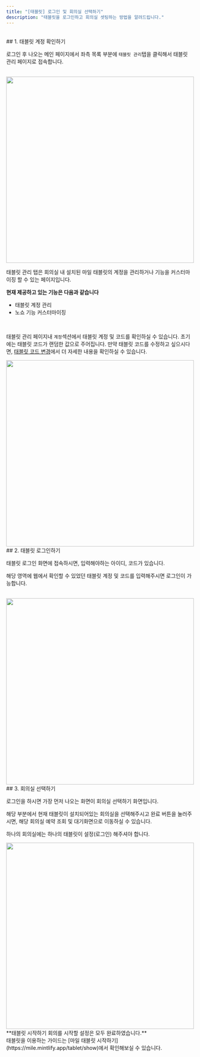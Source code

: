 ```yaml
---
title: "[태블릿] 로그인 및 회의실 선택하기"
description: "태블릿을 로그인하고 회의실 셋팅하는 방법을 알려드립니다."
---
```


<br />
## 1. 태블릿 계정 확인하기

로그인 후 나오는 메인 페이지에서 좌측 목록 부분에 `태블릿 관리`탭을 클릭해서 태블릿 관리 페이지로 접속합니다.

<br />

<Frame>
  <img src="/images/essentials/tablet-login/img1.png" width="100%" height="500" />
</Frame>

태블릿 관리 탭은 회의실 내 설치된 마일 태블릿의 계정을 관리하거나 기능을 커스터마이징 할 수 있는 페이지입니다.

**현재 제공하고 있는 기능은 다음과 같습니다**

-   태블릿 계정 관리
-   노쇼 기능 커스터마이징

<br />

태블릿 관리 페이지내 `계정`섹션에서 태블릿 계정 및 코드를 확인하실 수 있습니다.
초기에는 태블릿 코드가 랜덤한 값으로 주어집니다. 만약 태블릿 코드를 수정하고 싶으시다면, [태블릿 코드 변경](https://mile.mintlify.app/essentials/setting/upload-code)에서 더 자세한 내용을 확인하실 수 있습니다.

<Frame>
  <img src="/images/essentials/tablet-login/img2.png" width="100%" height="500" />
</Frame>
<br />
## 2. 태블릿 로그인하기

태블릿 로그인 화면에 접속하시면, 입력해야하는 아이디, 코드가 있습니다.

해당 영역에 웹에서 확인할 수 있었던 태블릿 계정 및 코드를 입력해주시면 로그인이 가능합니다.

<br />
<Frame>
  <img src="/images/essentials/tablet-login/img3.png" width="100%" height="500" />
</Frame>

<br />
## 3. 회의실 선택하기

로그인을 하시면 가장 먼저 나오는 화면이 회의실 선택하기 화면입니다.

해당 부분에서 현재 태블릿이 설치되어있는 회의실을 선택해주시고 완료 버튼을 눌러주시면, 해당 회의실 예약 조회 및 대기화면으로 이동하실 수 있습니다.

<Info>하나의 회의실에는 하나의 태블릿이 설정(로그인) 해주셔야 합니다.</Info>

<Frame>
  <img src="/images/essentials/tablet-login/img4.png" width="100%" height="500" />
</Frame>

<br />
**태블릿 시작하기 회의를 시작할 설정은 모두 완료하였습니다.** <br />
태블릿을 이용하는 가이드는 [마일 태블릿 시작하기](https://mile.mintlify.app/tablet/show)에서 확인해보실 수 있습니다.
